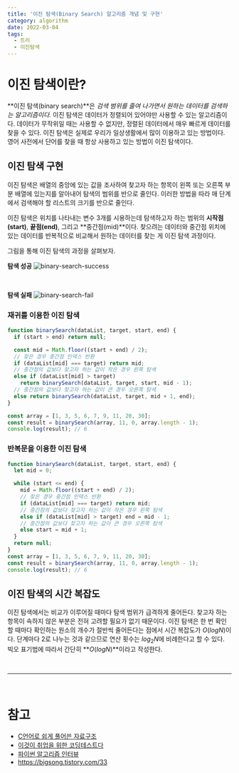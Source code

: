 ```yaml
---
title: '이진 탐색(Binary Search) 알고리즘 개념 및 구현'
category: algorithm
date: 2022-03-04
tags:
  - 트리
  - 이진탐색
---
```


# 이진 탐색이란?

**이진 탐색(binary search)**은 _검색 범위를 줄여 나가면서 원하는 데이터를 검색하는 알고리즘이다._ 이진 탐색은 데이터가 정렬되어 있어야만 사용할 수 있는 알고리즘이다. 데이터가 무작위일 때는 사용할 수 없지만, 정렬된 데이터에서 매우 빠르게 데이터를 찾을 수 있다. 이진 탐색은 실제로 우리가 일상생활에서 많이 이용하고 있는 방법이다. 영어 사전에서 단어를 찾을 때 항상 사용하고 있는 방법이 이진 탐색이다.

## 이진 탐색 구현

이진 탐색은 배열의 중앙에 있는 값을 조사하여 찾고자 하는 항목이 왼쪽 또는 오른쪽 부분 배열에 있는지를 알아내어 탐색의 범위를 반으로 줄인다. 이러한 방법을 따라 매 단계에서 검색해야 할 리스트의 크기를 반으로 줄인다.

이진 탐색은 위치를 나타내는 변수 3개를 시용하는데 탐색하고자 하는 범위의 **시작점(start)**, **끝점(end)**, 그리고 **중간점(mid)**이다. 찾으려는 데이터와 중간점 위치에 있는 데이터를 반복적으로 비교해서 원하는 데이터를 찾는 게 이진 탐색 과정이다.

그림을 통해 이진 탐색의 과정을 살펴보자.

**탐색 성공**
![binary-search-success](./image/binary-search-success.png)

<br />

**탐색 실패**
![binary-search-fail](./image/binary-search-fail.png)

### 재귀를 이용한 이진 탐색

```jsx
function binarySearch(dataList, target, start, end) {
  if (start > end) return null;

  const mid = Math.floor((start + end) / 2);
  // 찾은 경우 중간점 인덱스 반환
  if (dataList[mid] === target) return mid;
  // 중간점의 값보다 찾고자 하는 값이 작은 경우 왼쪽 탐색
  else if (dataList[mid] > target)
    return binarySearch(dataList, target, start, mid - 1);
  // 중간점의 값보다 찾고자 하는 값이 큰 경우 오른쪽 탐색
  else return binarySearch(dataList, target, mid + 1, end);
}

const array = [1, 3, 5, 6, 7, 9, 11, 20, 30];
const result = binarySearch(array, 11, 0, array.length - 1);
console.log(result); // 6
```

### 반복문을 이용한 이진 탐색

```jsx
function binarySearch(dataList, target, start, end) {
  let mid = 0;

  while (start <= end) {
    mid = Math.floor((start + end) / 2);
    // 찾은 경우 중간점 인덱스 반환
    if (dataList[mid] === target) return mid;
    // 중간점의 값보다 찾고자 하는 값이 작은 경우 왼쪽 탐색
    else if (dataList[mid] > target) end = mid - 1;
    // 중간점의 값보다 찾고자 하는 값이 큰 경우 오른쪽 탐색
    else start = mid + 1;
  }
  return null;
}
const array = [1, 3, 5, 6, 7, 9, 11, 20, 30];
const result = binarySearch(array, 11, 0, array.length - 1);
console.log(result); // 6
```

## 이진 탐색의 시간 복잡도

이진 탐색에서는 비교가 이루어질 때마다 탐색 범위가 급격하게 줄어든다. 찾고자 하는 항목이 속하지 않은 부분은 전혀 고려할 필요가 없기 때문이다. 이진 탐색은 한 번 확인할 때마다 확인하는 원소의 개수가 절반씩 줄어든다는 점에서 시간 복잡도가 $O(logN)$이다. 단계마다 2로 나누는 것과 같으므로 연산 횟수는 $log_2N$에 비례한다고 할 수 있다. 빅오 표기법에 따라서 간단히 **$O(logN)$**이라고 작성한다.

<br />

---

<br />

# 참고

- [C언어로 쉽게 풀어쓴 자료구조](http://www.yes24.com/Product/Goods/69750539)
- [이것이 취업을 위한 코딩테스트다](http://www.yes24.com/Product/Goods/91433923)
- [파이썬 알고리즘 인터뷰](http://www.yes24.com/Product/Goods/91084402)
- https://bigsong.tistory.com/33

